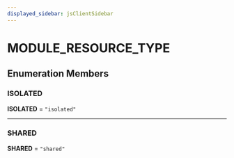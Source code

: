 ```yaml
---
displayed_sidebar: jsClientSidebar
---
```



# MODULE\_RESOURCE\_TYPE

## Enumeration Members

### ISOLATED

 **ISOLATED** = ``"isolated"``

___

### SHARED

 **SHARED** = ``"shared"``
